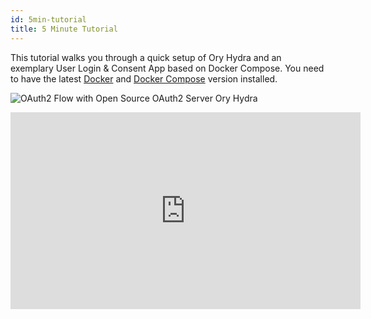 ```yaml
---
id: 5min-tutorial
title: 5 Minute Tutorial
---
```



This tutorial walks you through a quick setup of Ory Hydra and an exemplary User
Login & Consent App based on Docker Compose. You need to have the latest
[Docker](https://www.docker.com) and
[Docker Compose](https://docs.docker.com/compose) version installed.

![OAuth2 Flow with Open Source OAuth2 Server Ory Hydra](images/oauth2-flow.gif)

<p align="center">
  <iframe
    width="560"
    height="315"
    src="https://www.youtube.com/embed/tlO9p2E501A"
    frameborder="0"
    allowfullscreen
  />
</p>

We will use the Docker Compose configuration in the Ory Hydra code base. Getting
the Hydra source code is easy:

- if you have Go 1.15+ installed: `go get -d github.com/ory/hydra`
- if you have Git installed: `git clone https://github.com/ory/hydra.git`
- otherwise: download the
  [Hydra source code](https://github.com/ory-am/hydra/archive/master.zip). and
  extract it somewhere

Change into the directory with the Hydra source code and run the following
command to start the needed containers:

```sh
docker-compose -f quickstart.yml \
    -f quickstart-postgres.yml \
    up --build

Starting hydra_postgresd_1
Starting hydra_hydra_1
[...]
```

This command adds support for PostgreSQL. If you wish to use another database
backend, you can run this command to use MySQL:

```sh
docker-compose -f quickstart.yml \
    -f quickstart-mysql.yml \
    up --build
```

This one to use CockroachDB:

```sh
docker-compose -f quickstart.yml \
    -f quickstart-cockroach.yml \
    up --build
```

Or simply omit the second file to default to SQLite:

```sh
docker-compose -f quickstart.yml \
    up --build
```

This command makes Docker Compose start up a database server and a basic base
Ory Hydra server that uses this database. If you need more details on this,
please examine the `scripts/5-min-tutorial.sh` and `docker-compose*.yml` files.

You may also extend the command above to enable distributed tracing. The tracing
UI is exposed at [http://127.0.0.1:16686/search](http://127.0.0.1:16686/search):

```sh
docker-compose -f quickstart.yml \
    -f quickstart-postgres.yml \
    -f quickstart-tracing.yml \
    up --build
```

Hydra provides an endpoint for Prometheus to scrape as a target. You can run the
following command to start the needed containers, and status of Hydra is exposed
at targets page in Prometheus
[http://localhost:9090/targets](http://localhost:9090/targets):

```sh
docker-compose -f quickstart.yml \
  -f quickstart-prometheus.yml \
  up --build
```

If you want to test Hardware Security Module add `-f quickstart-hsm.yml`. For
more information head over to [HSM support](./guides/hsm-support.md).

```sh
docker-compose -f quickstart.yml \
    -f quickstart-hsm.yml \
    up --build
```

Let's confirm that everything is working by creating an OAuth 2.0 Client.

Note: The following commands run Hydra inside Docker. If you have the Ory Hydra
CLI installed locally, you can omit
`docker-compose -f quickstart.yml exec /hydra` in front of each command.

The OAuth 2.0 client uses port `4444` and `4445`. The former is Ory Hydra's
public endpoint, the latter its administrative endpoint. For more information
head over to [Exposing Administrative and Public API Endpoints](production).

Let's create the OAuth 2.0 Client:

```sh
docker-compose -f quickstart.yml exec hydra \
    hydra clients create \
    --endpoint http://127.0.0.1:4445/ \
    --id my-client \
    --secret secret \
    --grant-types client_credentials
```

Let's perform the client credentials grant:

```sh
docker-compose -f quickstart.yml exec hydra \
    hydra token client \
    --endpoint http://127.0.0.1:4444/ \
    --client-id my-client \
    --client-secret secret

UDYMha9TwsMBejEvKfnDOXkhgkLsnmUNYVQDklT5bD8.ZNpuNRC85erbIYDjPqhMwTinlvQmNTk_UvttcLQxFJY
```

Let's perform token introspection on that token. Make sure to copy the token you
just got and not the dummy value.

```sh
docker-compose -f quickstart.yml exec hydra \
    hydra token introspect \
    --endpoint http://127.0.0.1:4445/ \
    UDYMha9TwsMBejEvKfnDOXkhgkLsnmUNYVQDklT5bD8.ZNpuNRC85erbIYDjPqhMwTinlvQmNTk_UvttcLQxFJY

{
    "active": true,
    "client_id": "my-client",
    "exp": 1527078658,
    "iat": 1527075058,
    "iss": "http://127.0.0.1:4444/",
    "sub": "my-client",
    "token_type": "access_token"
}
```

Next, we will perform the OAuth 2.0 Authorization Code Grant. For that, we must
first create a client that's capable of performing that grant:

```sh
docker-compose -f quickstart.yml exec hydra \
    hydra clients create \
    --endpoint http://127.0.0.1:4445 \
    --id auth-code-client \
    --secret secret \
    --grant-types authorization_code,refresh_token \
    --response-types code,id_token \
    --scope openid,offline \
    --callbacks http://127.0.0.1:5555/callback
```

Note that you need to add `--token-endpoint-auth-method none` if your clients
are public (such as SPA apps and native apps) because the public clients can't
provide client secrets.

The following command starts a server that serves an example web application.
The application will perform the OAuth 2.0 Authorization Code Flow using Ory
Hydra. The web server runs on [http://127.0.0.1:5555](http://127.0.0.1:5555).

```sh
docker-compose -f quickstart.yml exec hydra \
    hydra token user \
    --client-id auth-code-client \
    --client-secret secret \
    --endpoint http://127.0.0.1:4444/ \
    --port 5555 \
    --scope openid,offline

Setting up home route on http://127.0.0.1:5555/
Setting up callback listener on http://127.0.0.1:5555/callback
Press ctrl + c on Linux / Windows or cmd + c on OSX to end the process.
If your browser doesn't open automatically, navigate to:

        http://127.0.0.1:5555/
```

Open the URL [http://127.0.0.1:5555](http://127.0.0.1:5555), log in, and
authorize the application. Next, you should see at least an access token in the
response. If you granted the `offline` scope, you will also see a refresh token.
If you granted the `openid` scope, you will get an ID Token as well.

Great! You installed Ory Hydra, connected the CLI, created a client and
completed two authentication flows! Before you continue, clean up this set up in
order to avoid conflicts with other tutorials from this guide:

```sh
docker-compose -f quickstart.yml kill
docker-compose -f quickstart.yml rm -f -v
```

### Quickstart Configuration

In this tutorial we use a simplified configuration. You can find it in
[`contrib/quickstart/5-min/hydra.yml`](https://github.com/ory/hydra/blob/master/contrib/quickstart/5-min/hydra.yml).
The configuration gets loaded in docker-compose as specified in the
[`quickstart.yml`](https://github.com/ory/hydra/blob/master/quickstart.yml).

<CodeFromRemote
  lang="js"
  link="https://github.com/ory/hydra/blob/master/contrib/quickstart/5-min/hydra.yml"
  src="https://raw.githubusercontent.com/ory/hydra/master/contrib/quickstart/5-min/hydra.yml"
/>

Have a look at the [reference configuration](./reference/configuration.md) for
further information on all possible configuration options.
